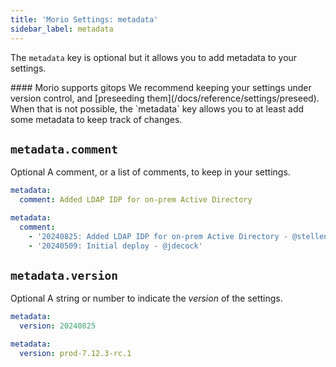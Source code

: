 ```yaml
---
title: 'Morio Settings: metadata'
sidebar_label: metadata
---
```


The `metadata` key is <Label>optional</Label> but it allows you to add
metadata to your settings.

<Tip>
#### Morio supports gitops
We recommend keeping your settings under version control, and [preseeding 
them](/docs/reference/settings/preseed). When that is not possible, the
`metadata` key allows you to at least add some metadata to keep track of changes.

</Tip>

## `metadata.comment`

<Label>Optional</Label>
A comment, or a list of comments, to keep in your settings.

<Tabs>
  <TabItem value="a" label="Single comment" default>

```yaml
metadata:
  comment: Added LDAP IDP for on-prem Active Directory
```

</TabItem>
<TabItem value="b" label="List of comments">

```yaml
metadata:
  comment:
    - '20240825: Added LDAP IDP for on-prem Active Directory - @stellene'
    - '20240509: Initial deploy - @jdecock'
```

</TabItem>
</Tabs>

## `metadata.version`

<Label>Optional</Label>
A string or number to indicate the _version_ of the settings.

<Tabs>
  <TabItem value="a" label="Version as number" default>

```yaml
metadata:
  version: 20240825
```

</TabItem>
<TabItem value="b" label="Version as string">

```yaml
metadata:
  version: prod-7.12.3-rc.1
```

</TabItem>
</Tabs>
